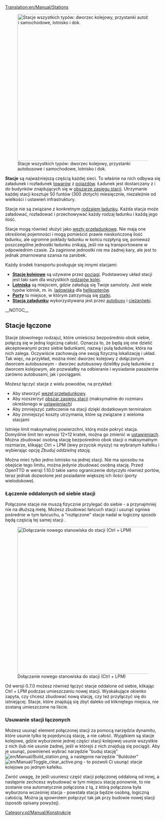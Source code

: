 [[Translation:en/Manual/Stations]]
{{pl/Informacja|Ten artykuł dotyczy wszystkich rodzajów stacji. Zobacz też: [[pl/Manual/Stacje kolejowe|Stacja kolejowa]]}}


[[File:en/Manual/Stations.png|right|476px|thumb|Stacje wszystkich typów: dworzec kolejowy, przystanki autobusowe i samochodowe, lotnisko i dok.]]

'''Stacje''' są najważniejszą częścią każdej sieci. To właśnie na nich odbywa się załadunek i rozładunek [[pl/Manual/Ładunek|towarów]] z [[pl/Manual/Pojazdy|pojazdów]]. Ładunek jest dostarczany z i do budynków znajdujących się w [[pl/Manual/Zasięg stacji|obszarze zasięgu stacji]]. Utrzymanie każdej stacji kosztuje 50 funtów (300 złotych) miesięcznie, niezależnie od wielkości i ustawień infrastruktury.

Stacje nie są związane z konkretnym [[:Category:pl/Ładunek|rodzajem ładunku]]. Każda stacja może załadować, rozładować i przechowywać każdy rodzaj ładunku i każdą jego ilość.

Stacje mogą również służyć jako [[pl/Węzeł przeładunkowy|węzły przeładunkowe]]. Nie mają one określonej pojemności i mogą pomieścić prawie nieskończoną ilość ładunku, ale ogromne pokłady ładunku w końcu rozpłyną się, ponieważ poszczególne jednostki ładunku znikają, jeśli nie są transportowane w odpowiednim czasie. Za zaginione jednostki nie ma żadnej kary, ale jest to jednak zmarnowana szansa na zarobek.

Każdy środek transportu posługuje się innymi stacjami:
*'''[[pl/Manual/Stacje kolejowe|Stacje kolejowe]]''' są używane przez [[pl/Manual/Linie kolejowe|pociągi]]. Podstawowy układ stacji jest taki sam dla wszystkich [[pl/Rodzaje kolei|rodzajów kolei]].
*'''[[pl/Lotniska|Lotniska]]''' są miejscem, gdzie załadują się Twoje samoloty. Jest wiele typów lotnisk, m. in. [[pl/Lądowiska|lądowiska]] dla [[:Category:pl/Helikoptery|helikopterów]].
*'''[[pl/Porty|Porty]]''' to miejsce, w którym zatrzymują się [[pl/Manual/Statki|statki]].
*'''[[pl/Stacje załadunku|Stacja załadunku]]''' wykorzystywana jest przez [[pl/Manual/Pojazdy drogowe|autobusy]] i [[pl/Manual/Pojazdy drogowe|ciężarówki]].

__NOTOC__

==Stacje łączone==
Stacje (dowolnego rodzaju), które umieścisz bezpośrednio obok siebie, połączą się w jedną logiczną całość. Oznacza to, że będą się one dzielić akceptowanymi przez siebie ładunkami, nazwą i pulą ładunków, która na nich zalega. Oczywiście zachowują one swoją fizyczną lokalizację i układ. Tak więc, na przykład, można mieć dworzec kolejowy z dołączonym dworcem autobusowym - dworzec autobusowy dzieliłby pulę ładunków z dworcem kolejowym, ale pozwalałby na odbieranie i wysiadanie pasażerów zarówno autobusami, jak i pociągami.

Możesz łączyć stacje z wielu powodów, na przykład:
*Aby stworzyć [[pl/Węzeł przeładunkowy|węzeł przeładunkowy]].
*Aby rozszerzyć [[pl/Manual/Zasięg stacji|obszar zasięgu stacji]] (maksymalnie do rozmiaru określonego w [[pl/Archive/Unmapped/Ustawienia/Ograniczenia#maksymalna-rozpietosc-stacji|ustawieniach]])
*Aby zmniejszyć zatłoczenie na stacji dzięki dodatkowym terminalom
*Aby zmniejszyć koszty utrzymania, które są związane z wieloma stacjami

Istnieje limit maksymalnej powierzchni, którą może pokryć stacja. Domyślnie limit ten wynosi 12×12 kratek, można go zmienić w [[pl/Archive/Unmapped/Ustawienia/Ograniczenia#maksymalna-rozpietosc-stacji|ustawieniach]]. Można zbudować osobną stację bezpośrednio obok stacji o maksymalnym rozmiarze, klikając Ctrl + LPM (lewy przycisk myszy) na wybranym kafelku i wybierając opcję ''Zbuduj oddzielną stację''.

Można mieć tylko jedno lotnisko na jednej stacji. Nie ma sposobu na obejście tego limitu, można jedynie zbudować osobną stację. Przed OpenTTD w wersji 1.10.0 takie samo ograniczenie dotyczyło również portów, teraz jednak dozwolone jest posiadanie większej ich ilości (porty wielodokowe).

===Łączenie oddalonych od siebie stacji===

Połączone stacje nie muszą fizycznie przylegać do siebie - a przynajmniej nie na dłuższą metę. Możesz zbudować łańcuch stacji i usunąć ogniwa pośrednie w tym łańcuchu, a "rozłączone" stacje nadal w logiczny sposób będą częścią tej samej stacji .

[[File:pl/Manual/Join station leftclick.png|right|476px|thumb|Dołączanie nowego stanowiska do stacji (Ctrl + LPM)]]

Od wersji 0.7.0 możesz również łączyć stacje oddalone od siebie, klikając Ctrl + LPM podczas umieszczaniu nowej stacji. Wyskakujące okienko zapyta, czy chcesz zbudować nową stację, czy też przyłączyć się do istniejącej. Stacje, które znajdują się zbyt daleko od klikniętego miejsca, nie zostaną umieszczone na liście. 

===Usuwanie stacji łączonych===

Możesz usunąć element połączonej stacji za pomocą narzędzia dynamitu, które usunie tylko tę pojedynczą stację, a nie całość. Wyjątkiem są stacje kolejowe, gdzie wyburzenie jednej części stacji kolejowej usunie wszystkie z nich (lub nie usunie żadnej, jeśli w którejś z nich znajdują się pociągi). Aby je usunąć, powinieneś wybrać narzędzie "buduj stację" [[File:en/Manual/Build station.png]], a następnie narzędzie "Buldożer" [[File:en/Manual/Toggle clear active.png]] - to pozwoli Ci usunąć stacje kolejowe po jednym kafelku.

Zwróć uwagę, że jeśli usuniesz część stacji połączonej oddaloną od innej, a następnie zechcesz wybudować w tym miejscu stację ponownie, to nie zostanie ona automatycznie połączona z tą, z którą połączona była wyburzona wcześniej stacja - powstała stacja będzie osobną, logiczną całością. Można ją spowrotem połączyć tak jak przy budowie nowej stacji (sposób opisany powyżej).

[[Category:pl/Manual/Konstrukcje]]